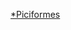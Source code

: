 {{WPSS-cat}}
{{Stub Category|article=[[鴷形目|鴷形目]]|newstub=Piciformes-stub|category=鴷形目}}
{{Hiddencat}}

[[Category:鳥類小作品|*Piciformes]]